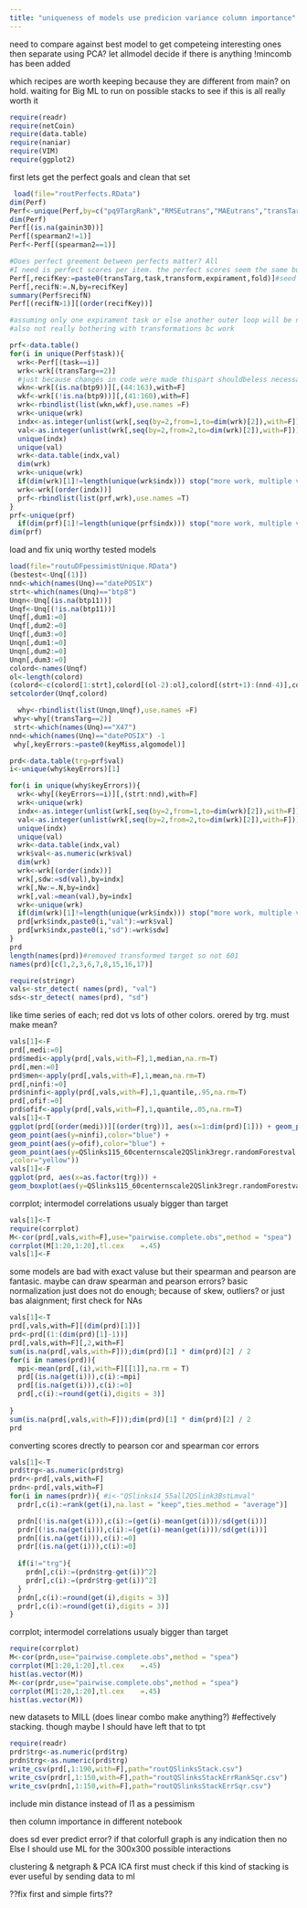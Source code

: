 ---
title: "uniqueness of models use predicion variance column importance"
---
need to compare against best model to get competeing interesting ones
then separate using PCA? let allmodel decide if there is anything
!mincomb has been added

which recipes are worth keeping because they are different from main?
on hold. waiting for Big ML to run on possible stacks to see if this is all really worth it
```{r}
require(readr)
require(netCoin)
require(data.table)
require(naniar) 
require(VIM)
require(ggplot2)
```

first lets get the perfect goals and clean that set 
```{r}
 load(file="routPerfects.RData")
dim(Perf)
Perf<-unique(Perf,by=c("pq9TargRank","RMSEutrans","MAEutrans","transTarg","RMSEmean","RMSEmeantrain","seedit","transform","fold","task"))
dim(Perf)
Perf[(is.na(gainin30))]
Perf[(spearman2!=1)]
Perf<-Perf[(spearman2==1)]

#Does perfect greement between perfects matter? All 
#I need is perfect scores per item. the perfect scores seem the same but seed affects foldseed 222
Perf[,recifKey:=paste0(transTarg,task,transform,expirament,fold)]#seed seedit
Perf[,recifN:=.N,by=recifKey]
summary(Perf$recifN)
Perf[(recifN>1)][(order(recifKey))]

#assuming only one expirament task or else another outer loop will be needed
#also not really bothering with transformations bc work

prf<-data.table()
for(i in unique(Perf$task)){
  wrk<-Perf[(task==i)]
  wrk<-wrk[(transTarg==2)]
  #just because changes in code were made thispart shouldbeless necessarylater
  wkn<-wrk[(is.na(btp9))][,(44:163),with=F]
  wkf<-wrk[(!is.na(btp9))][,(41:160),with=F]
  wrk<-rbindlist(list(wkn,wkf),use.names =F)
  wrk<-unique(wrk)
  indx<-as.integer(unlist(wrk[,seq(by=2,from=1,to=dim(wrk)[2]),with=F]))
  val<-as.integer(unlist(wrk[,seq(by=2,from=2,to=dim(wrk)[2]),with=F]))
  unique(indx)
  unique(val)
  wrk<-data.table(indx,val)
  dim(wrk)
  wrk<-unique(wrk)
  if(dim(wrk)[1]!=length(unique(wrk$indx))) stop("more work, multiple valuse for same index")
  wrk<-wrk[(order(indx))]
  prf<-rbindlist(list(prf,wrk),use.names =T)
}
prf<-unique(prf)
  if(dim(prf)[1]!=length(unique(prf$indx))) stop("more work, multiple valuse for same index")
dim(prf)
```
load and fix uniq worthy tested models
```{r}
load(file="routuDFpessimistUnique.RData")
(bestest<-Unq[(1)])
nnd<-which(names(Unq)=="datePOSIX")
strt<-which(names(Unq)=="btp8")
Unqn<-Unq[(is.na(btp11))]
Unqf<-Unq[(!is.na(btp11))]
Unqf[,dum1:=0]
Unqf[,dum2:=0]
Unqf[,dum3:=0]
Unqn[,dum1:=0]
Unqn[,dum2:=0]
Unqn[,dum3:=0]
colord<-names(Unqf)
ol<-length(colord)
(colord<-c(colord[1:strt],colord[(ol-2):ol],colord[(strt+1):(nnd-4)],colord[(nnd):(ol-3)]))
setcolorder(Unqf,colord)

```


```{r}
  why<-rbindlist(list(Unqn,Unqf),use.names =F)
 why<-why[(transTarg==2)]
 strt<-which(names(Unq)=="X47")
nnd<-which(names(Unq)=="datePOSIX") -1
 why[,keyErrors:=paste0(keyMiss,algomodel)]

prd<-data.table(trg=prf$val)
i<-unique(why$keyErrors)[1]

for(i in unique(why$keyErrors)){
  wrk<-why[(keyErrors==i)][,(strt:nnd),with=F]
  wrk<-unique(wrk)
  indx<-as.integer(unlist(wrk[,seq(by=2,from=1,to=dim(wrk)[2]),with=F]))
  val<-as.integer(unlist(wrk[,seq(by=2,from=2,to=dim(wrk)[2]),with=F]))
  unique(indx)
  unique(val)
  wrk<-data.table(indx,val)
  wrk$val<-as.numeric(wrk$val)
  dim(wrk)
  wrk<-wrk[(order(indx))]
  wrk[,sdw:=sd(val),by=indx]
  wrk[,Nw:=.N,by=indx]
  wrk[,val:=mean(val),by=indx]
  wrk<-unique(wrk)
  if(dim(wrk)[1]!=length(unique(wrk$indx))) stop("more work, multiple valuse for same index")
  prd[wrk$indx,paste0(i,"val"):=wrk$val]
  prd[wrk$indx,paste0(i,"sd"):=wrk$sdw]
}
prd
length(names(prd))#removed transformed target so not 601
names(prd)[c(1,2,3,6,7,8,15,16,17)]

require(stringr)
vals<-str_detect( names(prd), "val")
sds<-str_detect( names(prd), "sd")
```
like time series of each; red dot vs lots of other colors. orered by trg. must make mean?

```{r}
vals[1]<-F
prd[,medi:=0]
prd$medi<-apply(prd[,vals,with=F],1,median,na.rm=T)
prd[,men:=0]
prd$men<-apply(prd[,vals,with=F],1,mean,na.rm=T)
prd[,ninfi:=0]
prd$ninfi<-apply(prd[,vals,with=F],1,quantile,.95,na.rm=T)
prd[,ofif:=0]
prd$ofif<-apply(prd[,vals,with=F],1,quantile,.05,na.rm=T)
vals[1]<-T
ggplot(prd[(order(medi))][(order(trg))], aes(x=1:dim(prd)[1])) + geom_point(aes(y=medi),color="green") + geom_point(aes(y=trg),color="red") + 
geom_point(aes(y=ninfi),color="blue") +
geom_point(aes(y=ofif),color="blue") +
geom_point(aes(y=QSlinks115_60centernscale2QSlink3regr.randomForestval
,color="yellow"))
vals[1]<-F
ggplot(prd, aes(x=as.factor(trg))) +
geom_boxplot(aes(y=QSlinks115_60centernscale2QSlink3regr.randomForestval))
```
corrplot; intermodel correlations usualy bigger than target
```{r}
vals[1]<-T
require(corrplot)
M<-cor(prd[,vals,with=F],use="pairwise.complete.obs",method = "spea")
corrplot(M[1:20,1:20],tl.cex	=.45)
vals[1]<-F
```
some models are bad with exact valuse but their spearman and pearson are fantasic. maybe can draw spearman and pearson errors? basic normalization just does not do enough; because of skew, outliers? or just bas alaignment;
first check for NAs
```{r}

vals[1]<-T
prd[,vals,with=F][(dim(prd)[1])]
prd<-prd[(1:(dim(prd)[1]-1))]
prd[,vals,with=F][,2,with=F]
sum(is.na(prd[,vals,with=F]));dim(prd)[1] * dim(prd)[2] / 2
for(i in names(prd)){
  mpi<-mean(prd[,(i),with=F][[1]],na.rm = T)
  prd[(is.na(get(i))),c(i):=mpi]
  prd[(is.na(get(i))),c(i):=0]
  prd[,c(i):=round(get(i),digits = 3)]
  
}
sum(is.na(prd[,vals,with=F]));dim(prd)[1] * dim(prd)[2] / 2
prd
```

converting scores drectly to pearson cor and spearman cor errors
```{r}
vals[1]<-T
prd$trg<-as.numeric(prd$trg)
prdr<-prd[,vals,with=F]
prdn<-prd[,vals,with=F]
for(i in names(prdr)){ #i<-"QSlinks14_55all2QSlink3BstLmval"
  prdr[,c(i):=rank(get(i),na.last = "keep",ties.method = "average")]

  prdn[(!is.na(get(i))),c(i):=(get(i)-mean(get(i)))/sd(get(i))]  
  prdr[(!is.na(get(i))),c(i):=(get(i)-mean(get(i)))/sd(get(i))]
  prdn[(is.na(get(i))),c(i):=0]  
  prdr[(is.na(get(i))),c(i):=0]
  
  if(i!="trg"){
    prdn[,c(i):=(prdn$trg-get(i))^2]  
    prdr[,c(i):=(prdr$trg-get(i))^2]
  }
  prdn[,c(i):=round(get(i),digits = 3)]
  prdr[,c(i):=round(get(i),digits = 3)]
}
```
corrplot; intermodel correlations usualy bigger than target
```{r}

require(corrplot)
M<-cor(prdn,use="pairwise.complete.obs",method = "spea")
corrplot(M[1:20,1:20],tl.cex	=.45)
hist(as.vector(M))
M<-cor(prdr,use="pairwise.complete.obs",method = "spea")
corrplot(M[1:20,1:20],tl.cex	=.45)
hist(as.vector(M))
```
new datasets to MILL (does linear combo make anything?) #effectively stacking. though maybe I should have left that to tpt
```{r}

require(readr)
prdr$trg<-as.numeric(prd$trg)
prdn$trg<-as.numeric(prd$trg)
write_csv(prd[,1:190,with=F],path="routQSlinksStack.csv")
write_csv(prdr[,1:150,with=F],path="routQSlinksStackErrRankSqr.csv")
write_csv(prdn[,1:150,with=F],path="routQSlinksStackErrSqr.csv")
```

include min distance instead of l1 as a pessimism

then column importance in different notebook


does sd ever predict error?
if that colorfull graph is any indication then no
Else I should use ML for the 300x300 possible interactions

clustering & netgraph & PCA ICA 
first must check if this kind of stacking is ever useful by sending data to ml

??fix first and simple firts??